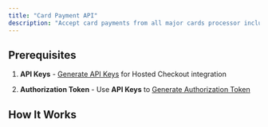 ```yaml
---
title: "Card Payment API"
description: "Accept card payments from all major cards processor including Visa, MasterCard, American Express and Union Pay using the Cards Payment API"
---
```


## Prerequisites

1. **API Keys** -
 [Generate API Keys](/application/embedded-application-setup) for Hosted Checkout integration

2. **Authorization Token** -
   Use **API Keys** to [Generate Authorization Token](/api-reference/authorization/generate-token)

## How It Works

